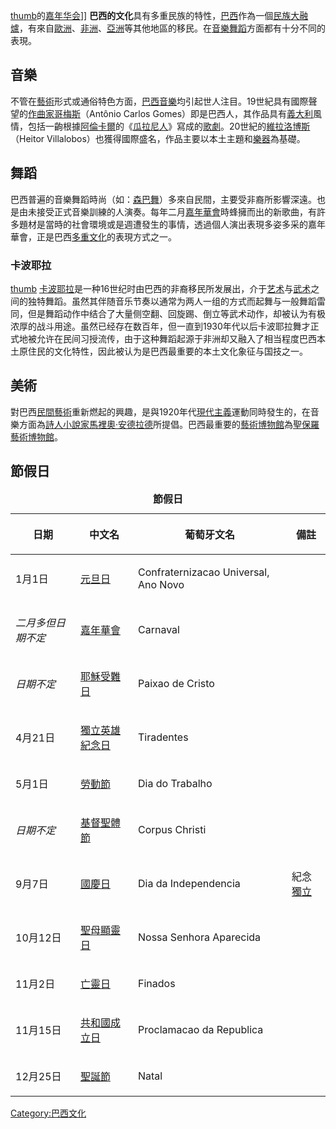 [[图像:Carnival_in_Rio_de_Janeiro.jpg|thumb]]的[[嘉年华会|嘉年华会]]]]
'''巴西的文化'''具有多重民族的特性，[[巴西|巴西]]作為一個[[民族大融爐|民族大融爐]]，有來自[[歐洲|歐洲]]、[[非洲|非洲]]、[[亞洲|亞洲]]等其他地區的移民。在[[音樂|音樂]][[舞蹈|舞蹈]]方面都有十分不同的表現。

==音樂==
不管在[[藝術|藝術]]形式或通俗特色方面，[[巴西音樂|巴西音樂]]均引起世人注目。19世紀具有國際聲望的[[作曲家|作曲家]][[哥梅斯|哥梅斯]]（Antônio Carlos Gomes）即是巴西人，其作品具有[[義大利|義大利]]風情，包括一齣根據[[阿倫卡爾|阿倫卡爾]]的《[[瓜拉尼人|瓜拉尼人]]》寫成的[[歌劇|歌劇]]。20世紀的[[維拉洛博斯|維拉洛博斯]]（Heitor Villalobos）也獲得國際盛名，作品主要以本土主題和[[樂器|樂器]]為基礎。

==舞蹈==
巴西普遍的音樂舞蹈時尚（如：[[森巴舞|森巴舞]]）多來自民間，主要受非裔所影響深遠。也是由未接受正式音樂訓練的人演奏。每年二月[[嘉年華會|嘉年華會]]時蜂擁而出的新歌曲，有許多題材是當時的社會環境或是週遭發生的事情，透過個人演出表現多姿多采的嘉年華會，正是巴西[[多元文化|多重文化]]的表現方式之一。 {{Fact|time=2007-07-16T11:03:34Z}}

===卡波耶拉===
[[图像:Capoeira-in-the-street-2.jpg|thumb]]
[[卡波耶拉|卡波耶拉]]是一种16世纪时由巴西的非裔移民所发展出，介于[[艺术|艺术]]与[[武术|武术]]之间的独特舞蹈。虽然其伴随音乐节奏以通常为两人一组的方式而起舞与一般舞蹈雷同，但是舞蹈动作中结合了大量侧空翻、回旋踢、倒立等武术动作，却被认为有极浓厚的战斗用途。虽然已经存在数百年，但一直到1930年代以后卡波耶拉舞才正式地被允许在民间习授流传，由于这种舞蹈起源于非洲却又融入了相当程度巴西本土原住民的文化特性，因此被认为是巴西最重要的本土文化象征与国技之一。

==美術==
對巴西[[民間藝術|民間藝術]]重新燃起的興趣，是與1920年代[[現代主義|現代主義]]運動同時發生的，在音樂方面為[[詩人|詩人]][[小說家|小說家]][[馬裡奧‧安德拉德|馬裡奧‧安德拉德]]所提倡。巴西最重要的[[藝術博物館|藝術博物館]]為[[聖保羅藝術博物館|聖保羅藝術博物館]]。

<!-- ==美食==
{{主|巴西美食}}

==宗教==
{{主|巴西宗教}}

==文学==
{{主|巴西文学}}
[[图像:MarcFerrez_MachadodeAssis.jpg|thumb]]]]

==电影==
{{主|巴西电影}}

==建筑学==
{{主|巴西建筑学}}
[[图像:Palacio_Alvorada_commons.jpg|thumb]]官邸]]
 -->

==節假日==
{| border="1" align="center" cellpadding="2" cellspacing="0"
|+ '''節假日'''
!日期
!中文名
!葡萄牙文名
!備註
|-
|1月1日
|[[元旦日|元旦日]]
|Confraternizacao Universal, Ano Novo
|
|-
|''二月多但日期不定''
|[[嘉年華會|嘉年華會]]
|Carnaval
|
|-
|''日期不定''
|[[耶穌受難日|耶穌受難日]]
|Paixao de Cristo
|
|-
|4月21日
|[[獨立英雄紀念日|獨立英雄紀念日]]
|Tiradentes
|
|-
|5月1日
|[[勞動節|勞動節]]
|Dia do Trabalho
|
|-
|''日期不定''
|[[基督聖體節|基督聖體節]]
|Corpus Christi
|
|-
|9月7日
|[[國慶日|國慶日]]
|Dia da Independencia
|紀念[[巴西帝国|獨立]]
|-
|10月12日
|[[聖母顯靈日|聖母顯靈日]]
|Nossa Senhora Aparecida
|
|-
|11月2日
|[[亡靈日|亡靈日]]
|Finados
|
|-
|11月15日
|[[共和國成立日|共和國成立日]]
|Proclamacao da Republica
|
|-
|12月25日
|[[聖誕節|聖誕節]]
|Natal
|
|}

{{美洲题目|文化}}

[[Category:巴西文化|Category:巴西文化]]